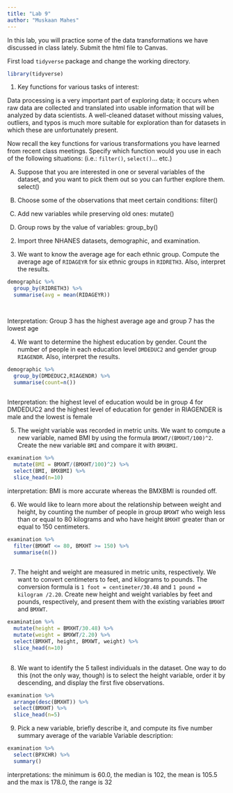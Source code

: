 ```yaml
---
title: "Lab 9"
author: "Muskaan Mahes"
---
```


In this lab, you will practice some of the data transformations we have discussed in class lately. Submit the html file to Canvas. 

First load `tidyverse` package and change the working directory. 

```r
library(tidyverse)
```


1. Key functions for various tasks of interest:

Data processing is a very important part of exploring data; it occurs when raw data are collected and translated into usable information that will be analyzed by data scientists. A well-cleaned dataset without missing values, outliers, and typos is much more suitable for exploration than for datasets in which these are unfortunately present.


Now recall the key functions for various transformations you have learned from recent class meetings. Specify which function would you use in each of the following situations:
(i.e.: `filter()`, `select()`... etc.)

A) Suppose that you are interested in one or several variables of the dataset, and you want to pick them out so you can further explore them. select()

B) Choose some of the observations that meet certain conditions: filter()

C) Add new variables while preserving old ones: mutate()

D) Group rows by the value of variables: group_by()



2. Import three NHANES datasets, demographic, and examination.




3. We want to know the average age for each ethnic group. Compute the average age of `RIDAGEYR` for six ethnic groups in `RIDRETH3`. Also, interpret the results. 

```r
demographic %>%
  group_by(RIDRETH3) %>% 
  summarise(avg = mean(RIDAGEYR))

  

```
Interpretation: Group 3 has the highest average age and group 7 has the lowest age


4. We want to determine the highest education by gender. Count the number of people in each education level `DMDEDUC2` and gender group `RIAGENDR`. Also, interpret the results. 

```r
demographic %>% 
  group_by(DMDEDUC2,RIAGENDR) %>% 
  summarise(count=n())
  

```
Interpretation: the highest level of education would be in group 4 for DMDEDUC2 and the highest level of education for gender in RIAGENDER is male and the lowest is female 


5. The weight variable was recorded in metric units. We want to compute a new variable, named BMI by using the formula `BMXWT/(BMXHT/100)^2`. Create the new variable `BMI` and compare it with `BMXBMI`.

```r
examination %>% 
  mutate(BMI = BMXWT/(BMXHT/100)^2) %>% 
  select(BMI, BMXBMI) %>% 
  slice_head(n=10)


```
interpretation: BMI is more accurate whereas the BMXBMI is rounded off. 


6. We would like to learn more about the relationship between weight and height, by counting the number of people in group `BMXWT` who weigh less than or equal to 80 kilograms and who have height `BMXHT` greater than or  equal to 150 centimeters.

```r
examination %>% 
  filter(BMXWT <= 80, BMXHT >= 150) %>% 
  summarise(n()) 
  

```



7. The height and weight are measured in metric units, respectively. We want to convert centimeters to feet, and kilograms to pounds. The conversion formula is `1 foot = centimeter/30.48` and `1 pound = kilogram /2.20`. Create new height and weight variables by feet and pounds, respectively, and present them with the existing variables `BMXHT` and `BMXWT`.

```r
examination %>% 
  mutate(height = BMXHT/30.48) %>% 
  mutate(weight = BMXWT/2.20) %>% 
  select(BMXHT, height, BMXWT, weight) %>% 
  slice_head(n=10)
  

```



8. We want to identify the 5 tallest individuals in the dataset. One way to do this (not the only way, though) is to select the height variable, order it by descending, and display the first five observations.

```r
examination %>% 
  arrange(desc(BMXHT)) %>% 
  select(BMXHT) %>% 
  slice_head(n=5)


```





9. Pick a new variable, briefly describe it, and compute its five number summary
average of the variable
Variable description:
```r
examination %>% 
  select(BPXCHR) %>% 
  summary() 

```
interpretations: the minimum is 60.0, the median is 102, the mean is 105.5 and the max is 178.0, the range is 32



